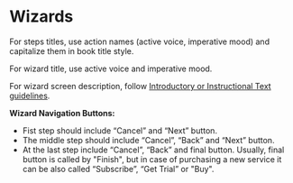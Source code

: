 <Meta title="6 - Content Guidelines/Wizards" />

# Wizards

For steps titles, use action names (active voice, imperative mood) and capitalize them in book title style. 

For wizard title, use active voice and imperative mood.

For wizard screen description, follow [Introductory or Instructional Text guidelines](?path=/docs/6-content-guidelines-introductory-or-instructional-text--page).

**Wizard Navigation Buttons:**
* Fist step should include “Cancel” and “Next” button. 
* The middle step should include “Cancel”, “Back” and “Next” button.
* At the last step include “Cancel”, “Back” and final button. Usually, final button is called by "Finish", but in case of purchasing a new service it can be also called “Subscribe”, “Get Trial” or "Buy".  
